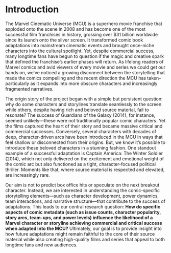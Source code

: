 
# Introduction
The Marvel Cinematic Universe (MCU) is a superhero movie franchise that exploded onto the scene in 2008 and has become one of the most successful film franchises in history, grossing over $31 billion worldwide since its launch onto the silver screen. It transformed comic book adaptations into mainstream cinematic events and brought once-niche characters into the cultural spotlight. Yet, despite commercial success, many longtime fans have begun to question if the magic and creative spark that defined the franchise's earlier phases will return. As lifelong readers of Marvel comics and avid viewers of every movie and series we could get our hands on, we’ve noticed a growing disconnect between the storytelling that made the comics compelling and the recent direction the MCU has taken–particularly as it expands into more obscure characters and increasingly fragmented narratives. 

The origin story of the project began with a simple but persistent question: why do some characters and storylines translate seamlessly to the screen while others, despite having rich and beloved source material, fail to resonate? The success of Guardians of the Galaxy (2014), for instance, seemed unlikely—these were not traditionally popular comic characters. Yet the films captured the heart of their story and became massive critical and commercial successes. Conversely, several characters with decades of deep, character-driven arcs have been introduced in the MCU in ways that feel shallow or disconnected from their origins. But, we know it's possible to introduce these beloved characters in a stunning fashion. One standout example of a successful adaptation is Captain America: The Winter Soldier (2014), which not only delivered on the excitement and emotional weight of the comic arc but also functioned as a tight, character-focused political thriller. Moments like that, where source material is respected and elevated, are increasingly rare.

Our aim is not to predict box office hits or speculate on the next breakout character. Instead, we are interested in understanding the comic-specific storytelling elements—such as character development, power dynamics, team interactions, and narrative structure—that contribute to the success of adaptations. This leads to our central research question: **How do specific aspects of comic metadata (such as issue counts, character popularity, story arcs, team-ups, and power levels) influence the likelihood of a Marvel character or storyline achieving commercial and critical success when adapted into the MCU?** Ultimately, our goal is to provide insight into how future adaptations might remain faithful to the core of their source material while also creating high-quality films and series that appeal to both longtime fans and new audiences.
